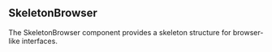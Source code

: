 

<Meta of={SkeletonBrowserExample} />

## SkeletonBrowser

The SkeletonBrowser component provides a skeleton structure for browser-like interfaces.

<Canvas of={SkeletonBrowserExample.Default} />
